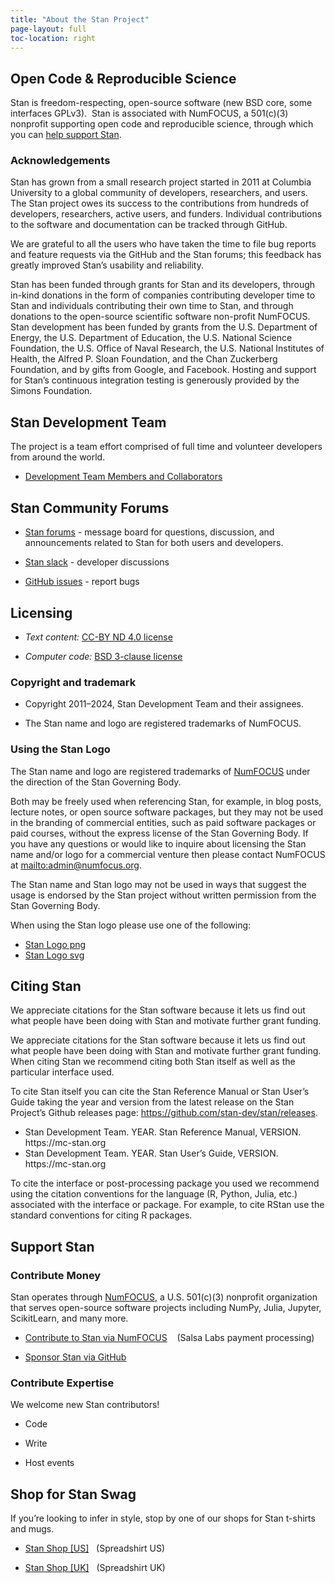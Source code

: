 ```yaml
---
title: "About the Stan Project"
page-layout: full
toc-location: right
---
```


## Open Code &amp; Reproducible Science

Stan is freedom-respecting, open-source software <span
class="note">(new BSD core, some interfaces GPLv3)</span>.&nbsp; Stan
is associated with NumFOCUS, a 501(c)(3) nonprofit supporting open code
and reproducible science, through which you can [help support
Stan](support.html#contribute-money).


### Acknowledgements

Stan has grown from a small research project started in 2011 at Columbia University
to a global community of developers, researchers, and users.
The Stan project owes its success to the contributions from hundreds of
developers, researchers, active users, and funders.
Individual contributions to the software and documentation can be tracked through GitHub.

We are grateful to all the users who have taken the time to file bug reports and
feature requests via the GitHub and the Stan forums; this feedback has greatly
improved Stan's usability and reliability.

Stan has been funded through grants for Stan and its developers,
through in-kind donations in the form of companies contributing
developer time to Stan and individuals contributing their own time to
Stan, and through donations to the open-source scientific software
non-profit NumFOCUS.   Stan development has been funded by grants from
the U.S. Department of Energy,
the U.S. Department of Education,
the U.S. National Science Foundation,
the U.S. Office of Naval Research,
the U.S. National Institutes of Health,
the Alfred P. Sloan Foundation,
and the Chan Zuckerberg Foundation,
and by gifts from Google, and Facebook.
Hosting and support for Stan's continuous integration testing is generously provided by the Simons Foundation.

## Stan Development Team

The project is a team effort comprised of full time and volunteer developers from around the world.

* [Development Team Members and Collaborators](https://github.com/orgs/stan-dev/people)

## Stan Community Forums

* [Stan forums](https://discourse.mc-stan.org) -  message board
for questions, discussion, and announcements related to Stan for
both users and developers.  

* [Stan slack](https://join.slack.com/t/mc-stan/shared_invite/zt-1le4ebi4m-UMtiOkJb4gcS16qz2wIYCw) - developer discussions

* [GitHub issues](https://github.com/stan-dev/) - report bugs


## Licensing

* *Text content:*  [CC-BY ND 4.0 license](https://creativecommons.org/licenses/by-nd/4.0/legalcode)

* *Computer code:*  [BSD 3-clause license](https://opensource.org/licenses/BSD-3-Clause)


### Copyright and trademark

* Copyright 2011--2024, Stan Development Team and their assignees.

* The Stan name and logo are registered trademarks of NumFOCUS.


### Using the Stan Logo

The Stan name and logo are registered trademarks of [NumFOCUS](http://numfocus.org/)
under the direction of the Stan Governing Body.

Both may be freely used when referencing Stan, for example, in blog posts, lecture notes,
or open source software packages, but they may not be used in the branding of commercial entities,
such as paid software packages or paid courses, without the express license of the Stan Governing Body.
If you have any questions or would like to inquire about licensing the Stan name
and/or logo for a commercial venture then please contact NumFOCUS at <mailto:admin@numfocus.org>.

The Stan name and Stan logo may not be used in ways that suggest the usage
is endorsed by the Stan project without written permission from the Stan Governing Body.

When using the Stan logo please use one of the following:

* [Stan Logo png](https://github.com/stan-dev/logos/blob/master/logo_tm.png)
* [Stan Logo svg](https://github.com/stan-dev/logos/blob/master/logo_tm.svg)

## Citing Stan

We appreciate citations for the Stan software because it lets us find out what 
people have been doing with Stan and motivate further grant funding.


We appreciate citations for the Stan software because it lets us find
out what people have been doing with Stan and motivate further grant
funding. When citing Stan we recommend citing both Stan itself as well
as the particular interface used. 

To cite Stan itself you can cite the Stan Reference Manual or Stan User's Guide
taking the year and version from the latest release on the Stan Project's Github releases page:
[https://github.com/stan-dev/stan/releases](https://github.com/stan-dev/stan/releases).

* Stan Development Team. YEAR. Stan Reference Manual, VERSION. https://mc-stan.org
* Stan Development Team. YEAR. Stan User's Guide, VERSION. https://mc-stan.org

To cite the interface or post-processing package you used we recommend using the citation conventions 
for the language (R, Python, Julia, etc.) associated with the interface or package. For example, to cite 
RStan use the standard conventions for citing R packages. 

## Support Stan

### Contribute Money

Stan operates through [NumFOCUS](https://numfocus.org/), a
U.S. 501(c)(3) nonprofit organization that serves open-source software projects
including NumPy, Julia, Jupyter, ScikitLearn, and many more.


* [Contribute to Stan via NumFOCUS](https://numfocus.salsalabs.org/donate-to-stan) &nbsp;&nbsp; (Salsa Labs payment processing)

* [Sponsor Stan via GitHub](https://github.com/sponsors/stan-dev)

### Contribute Expertise

We welcome new Stan contributors!

* Code

* Write

* Host events

## Shop for Stan Swag


If you're looking to infer in style, stop by one of our shops for Stan
t-shirts and mugs.

* [Stan Shop [US]](https://shop.spreadshirt.com/mc-stan/)
  &nbsp; <span class="note">(Spreadshirt US)</span>

* [Stan Shop [UK]](https://shop.spreadshirt.co.uk/mc-stan/)
  &nbsp; <span class="note">(Spreadshirt UK)</span>

